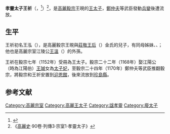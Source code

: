 '''孝靈太子王祈'''（{{lang-ko|'''효령태자 왕기'''}}，{{bd|1149年||？|}}<ref>{{Cite book|author=박영규|title=한권으로 읽는 고려왕조실록|page=322|publisher=들녘|date=2000-03-25|id=ISBN 89-7527-154-4}}</ref>）<ref>《[[高麗史|高麗史]]·90卷·列傳3·宗室1·孝靈太子》</ref>，是[[高麗毅宗|高麗毅宗]]王晛的[[王太子|王太子]]，[[鄭仲夫|鄭仲夫]]等武臣發動[[庚寅之亂|兵變]]後遭流放。

==生平==
王祈初名王泓（{{lang-ko|왕홍}}），是高麗毅宗王晛與[[莊敬王后|莊敬王后]]（{{lang-ko|장경왕후}}）金氏的兒子，有同母姊妹{{link-ko|敬德宮主|경덕궁주}}、{{link-ko|安貞宮主|안정궁주}}、{{link-ko|和順宮主|화순궁주}}；他也是高麗宗室江陵公[[王溫_(江陵公)|王溫]]（{{lang-ko|강릉공 왕온}}）的外孫。

王祈在毅宗七年（1152年）受冊為王太子。毅宗二十二年（1168年）娶江陽公（時為江陽伯）[[王瑊|王瑊]]女為[[王太子妃王氏|太子妃]]，至毅宗二十四年（1170年）鄭仲夫等武臣推翻毅宗，將毅宗和王祈安置到[[迎恩館|迎恩館]]，後來流放到[[珍島郡|珍島縣]]。

==参考文献==
{{reflist}}

[[Category:高麗宗室|Category:高麗宗室]]
[[Category:高麗王太子|Category:高麗王太子]]
[[Category:諡孝靈|Category:諡孝靈]]
[[Category:廢太子|Category:廢太子]]